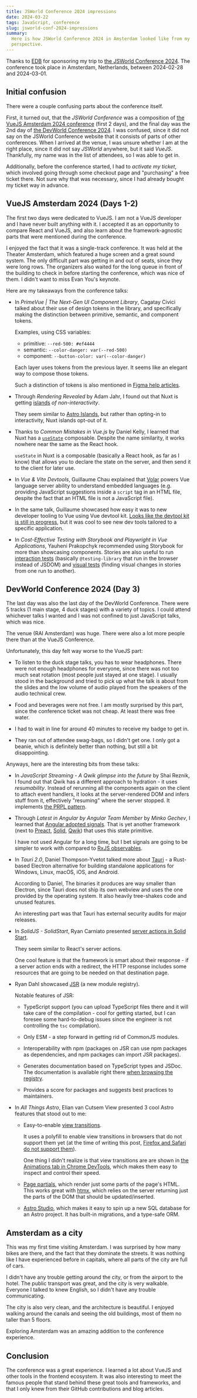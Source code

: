 ```yaml
---
title: JSWorld Conference 2024 impressions
date: 2024-03-22
tags: JavaScript, conference
slug: jsworld-conf-2024-impressions
summary:
  Here is how JSWorld Conference 2024 in Amsterdam looked like from my
  perspective.
---
```


Thanks to [EDB](https://www.enterprisedb.com/) for sponsoring my trip to
[the JSWorld Conference 2024](https://jsworldconference.com/). The conference
took place in Amsterdam, Netherlands, between 2024-02-28 and 2024-03-01.

## Initial confusion

There were a couple confusing parts about the conference itself.

First, it turned out, that the _JSWorld Conference_ was a composition of
[the VueJS Amsterdam 2024 conference](https://vuejs.amsterdam/) (first 2 days),
and the final day was the 2nd day of
[the DevWorld Conference 2024](https://devworldconference.com/). I was confused,
since it did not say on the JSWorld Conference website that it consists of parts
of other conferences. When I arrived at the venue, I was unsure whether I am at
the right place, since it did not say _JSWorld_ anywhere, but it said _VueJS_.
Thankfully, my name was in the list of attendees, so I was able to get in.

Additionally, before the conference started, I had to _activate my ticket_,
which involved going through some checkout page and "purchasing" a free ticket
there. Not sure why that was necessary, since I had already bought my ticket way
in advance.

## VueJS Amsterdam 2024 (Days 1-2)

The first two days were dedicated to VueJS. I am not a VueJS developer and I
have never built anything with it. I accepted it as an opportunity to compare
React and VueJS, and also learn about the framework-agnostic parts that were
mentioned during the conference.

I enjoyed the fact that it was a single-track conference. It was held at the
Theater Amsterdam, which featured a huge screen and a great sound system. The
only difficult part was getting in and out of seats, since they were long rows.
The organizers also waited for the long queue in front of the building to check
in before starting the conference, which was nice of them. I didn't want to miss
Evan You's keynote.

Here are my takeaways from the conference talks:

- In _PrimeVue | The Next-Gen UI Component Library_, Cagatay Civici talked about
  their use of design tokens in the library, and specifically making the
  distinction between primitive, semantic, and component tokens.

  Examples, using CSS variables:

  - primitive: `--red-500: #ef4444`
  - semantic: `--color-danger: var(--red-500)`
  - component: `--button-color: var(--color-danger)`

  Each layer uses tokens from the previous layer. It seems like an elegant way
  to compose those tokens.

  Such a distinction of tokens is also mentioned in
  [Figma help articles](https://help.figma.com/hc/en-us/articles/18490793776023-Update-1-Tokens-variables-and-styles#token-organization).

- Through _Rendering Revealed_ by Adam Jahr, I found out that Nuxt is getting
  [islands](https://nuxt.com/docs/api/components/nuxt-island) _of
  non-interactivity_.

  They seem similar to
  [Astro Islands](https://docs.astro.build/en/concepts/islands/), but rather
  than opting-in to interactivity, Nuxt islands opt-out of it.

- Thanks to _Common Mistakes in Vue.js_ by Daniel Kelly, I learned that Nuxt has
  a [`useState`](https://nuxt.com/docs/api/composables/use-state) composable.
  Despite the name similarity, it works nowhere near the same as the React hook.

  `useState` in Nuxt is a composable (basically a React hook, as far as I know)
  that allows you to declare the state on the server, and then send it to the
  client for later use.

- In _Vue & Vite Devtools_, Guillaume Chau explained that
  [Volar](https://volarjs.dev/) powers Vue language server ability to understand
  embedded languages (e.g. providing JavaScript suggestions inside a `script`
  tag in an HTML file, despite the fact that an HTML file is not a JavaScript
  file).

- In the same talk, Guillaume showcased how easy it was to new developer tooling
  to Vue using Vue devtool kit.
  [Looks like the devtool kit is still in progress](https://github.com/vuejs/devtools-next/issues/71),
  but it was cool to see new dev tools tailored to a specific application.

- In _Cost-Effective Testing with Storybook and Playwright in Vue Applications_,
  Yauheni Prakopchyk recommended using Storybook for more than showcasing
  components. Stories are also useful to run
  [interaction tests](https://storybook.js.org/docs/writing-tests/interaction-testing)
  (basically `@testing-library` that run in the browser instead of JSDOM) and
  [visual tests](https://storybook.js.org/docs/writing-tests/visual-testing)
  (finding visual changes in stories from one run to another).

## DevWorld Conference 2024 (Day 3)

The last day was also the last day of the DevWorld Conference. There were 5
tracks (1 main stage, 4 duck stages) with a variety of topics. I could attend
whichever talks I wanted and I was not confined to just JavaScript talks, which
was nice.

The venue (RAI Amsterdam) was huge. There were also a lot more people there than
at the VueJS Conference.

Unfortunately, this day felt way worse to the VueJS part:

- To listen to the duck stage talks, you has to wear headphones. There were not
  enough headphones for everyone, since there was not too much seat rotation
  (most people just stayed at one stage). I usually stood in the background and
  tried to pick up what the talk is about from the slides and the low volume of
  audio played from the speakers of the audio technical crew.

- Food and beverages were not free. I am mostly surprised by this part, since
  the conference ticket was not cheap. At least there was free water.

- I had to wait in line for around 40 minutes to receive my badge to get in.

- They ran out of attendee swag-bags, so I didn't get one. I only got a beanie,
  which is definitely better than nothing, but still a bit disappointing.

Anyways, here are the interesting bits from these talks:

- In _JavaScript Streaming - A Qwik glimpse into the future_ by Shai Reznik, I
  found out that Qwik has a different approach to hydration - it uses
  _resumability_. Instead of rerunning all the components again on the client to
  attach event handlers, it looks at the server-rendered DOM and infers stuff
  from it, effectively "resuming" where the server stopped. It implements
  [the PRPL pattern](https://web.dev/articles/apply-instant-loading-with-prpl).

- Through _Latest in Angular by Angular Team Member_ by _Minko Gechev_, I
  learned that [Angular adopted signals](https://angular.io/guide/signals). That
  is yet another framework (next to
  [Preact](https://preactjs.com/guide/v10/signals/),
  [Solid](https://www.solidjs.com/tutorial/introduction_signals),
  [Qwik](https://qwik.dev/docs/components/state/#usesignal)) that uses this
  state primitive.

  I have not used Angular for a long time, but I bet signals are going to be
  simpler to work with compared to [RxJS observables](https://rxjs.dev/).

- In _Tauri 2.0_, Daniel Thompson-Yvetot talked more about
  [Tauri](https://tauri.app/) - a Rust-based Electron alternative for building
  standalone applications for Windows, Linux, macOS, iOS, and Android.

  According to Daniel, The binaries it produces are way smaller than Electron,
  since Tauri does not ship its own webview and uses the one provided by the
  operating system. It also heavily tree-shakes code and unused features.

  An interesting part was that Tauri has external security audits for major
  releases.

- In _SolidJS - SolidStart_, Ryan Carniato presented
  [server actions in Solid Start](https://start.solidjs.com/core-concepts/actions).

  They seem similar to React's server actions.

  One cool feature is that the framework is smart about their response - if a
  server action ends with a redirect, the HTTP response includes some resources
  that are going to be needed on that destination page.

- Ryan Dahl showcased [JSR](https://jsr.io/) (a new module registry).

  Notable features of JSR:

  - TypeScript support (you can upload TypeScript files there and it will take
    care of the compilation - cool for getting started, but I can foresee some
    hard-to-debug issues since the engineer is not controlling the `tsc`
    compilation).
  - Only ESM - a step forward in getting rid of CommonJS modules.
  - Interoperability with npm (packages on JSR can use npm packages as
    dependencies, and npm packages can import JSR packages).
  - Generates documentation based on TypeScript types and JSDoc. The
    documentation is available right there
    [when browsing the registry](https://jsr.io/@oak/oak).

  - Provides a score for packages and suggests best practices to maintainers.

- In _All Things Astro_, Elian van Cutsem View presented 3 cool Astro features
  that stood out to me:

  - Easy-to-enable
    [view transitions](https://docs.astro.build/en/guides/view-transitions/).

    It uses a polyfill to enable view transitions in browsers that do not
    support them yet (at the time of writing this post,
    [Firefox and Safari do not support them](https://developer.mozilla.org/en-US/docs/Web/API/View_Transitions_API#browser_compatibility)).

    One thing I didn't realize is that view transitions are are shown in
    [the Animations tab in Chrome DevTools](https://developer.chrome.com/docs/devtools/css/animations),
    which makes them easy to inspect and control their speed.

  - [Page partials](https://astro.build/blog/astro-340/), which render just some
    parts of the page's HTML. This works great with [htmx](https://htmx.org/),
    which relies on the server returning just the parts of the DOM that should
    be updated/inserted.

  - [Astro Studio](https://docs.astro.build/en/recipes/studio/), which makes it
    easy to spin up a new SQL database for an Astro project. It has built-in
    migrations, and a type-safe ORM.

## Amsterdam as a city

This was my first time visiting Amsterdam. I was surprised by how many bikes are
there, and the fact that they dominate the streets. It was nothing like I have
experienced before in capitals, where all parts of the city are full of cars.

I didn't have any trouble getting around the city, or from the airport to the
hotel. The public transport was great, and the city is very walkable. Everyone I
talked to knew English, so I didn't have any trouble communicating.

The city is also very clean, and the architecture is beautiful. I enjoyed
walking around the canals and seeing the old buildings, most of them no taller
than 5 floors.

Exploring Amsterdam was an amazing addition to the conference experience.

## Conclusion

The conference was a great experience. I learned a lot about VueJS and other
tools in the frontend ecosystem. It was also interesting to meet the famous
people that stand behind these great tools and frameworks, and that I only knew
from their GitHub contributions and blog articles.
